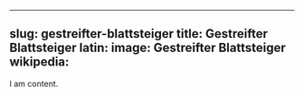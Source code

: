 
---
slug: gestreifter-blattsteiger
title: Gestreifter Blattsteiger
latin:
image: Gestreifter Blattsteiger
wikipedia: 
---

I am content.

